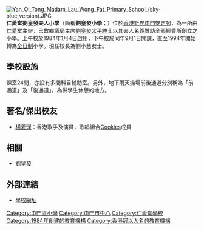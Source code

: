 {{Infobox School
|name           = 仁愛堂劉皇發夫人小學
|other_name     = Yan Oi Tong Madam Lau Wong Fat Primary School
|image          = [[File:Yan_Oi_Tong_Madam_Lau_Wong_Fat_Primary_School_After_Repaint.jpg|280px]]
|free_label     = 校訓
|free_text      = 仁愛誠勤
|established    = 1984年1月4日
|type           = 津貼全日制小學
|affiliation    = [[仁愛堂|仁愛堂]]
|district       = [[屯門區|屯門區]]
|president      = [[吳瑞麟|吳瑞麟]]先生
|principal      = 劉小慧女士
|students       = 約600人
|location       = [[新界|新界]][[屯門|屯門]][[安定邨|安定邨]]
|website        = http://www.yotps.edu.hk/
}}
[[File:Yan_Oi_Tong_Madam_Lau_Wong_Fat_Primary_School_(sky-blue_version).JPG|thumb]]
'''仁愛堂劉皇發夫人小學'''（簡稱'''劉皇發小學'''；{{lang-en|'''Y'''an '''O'''i '''T'''ong '''M'''adam '''L'''au '''W'''ong '''F'''at '''P'''rimary '''S'''chool}}）位於[[香港|香港]][[新界|新界]][[屯門|屯門]][[安定邨|安定邨]]，為一所由[[仁愛堂|仁愛堂]]主辦，已故鄉議局主席[[劉皇發|劉皇發]][[太平紳士|太平紳士]]以其夫人名義贊助全部經費所創立之小學。上午校於1984年1月4日啟用，下午校於同年9月1日開課，直至1994年開始轉為[[全日制|全日制]]小學。現任校長為劉小慧女士。

==學校設施==
課室24間，亦設有多間科目輔助室。另外，地下雨天操場前後通道分別稱為「前通道」及「後通道」，為供學生休憩的地方。

==著名/傑出校友==
* [[楊愛瑾|楊愛瑾]]：香港歌手及演員，歌唱組合[[Cookies|Cookies]]成員

==相關==
* [[劉皇發|劉皇發]]

==外部連結==
*[http://www.yotps.edu.hk 學校網址] {{Wayback|url=http://www.yotps.edu.hk/ |date=20200709055730 }}

{{仁愛堂教育服務}}

{{HK-edu-stub}}

[[Category:屯門區小學|Category:屯門區小學]]
[[Category:屯門市中心|Category:屯門市中心]]
[[Category:仁愛堂學校|Category:仁愛堂學校]]
[[Category:1984年創建的教育機構|Category:1984年創建的教育機構]]
[[Category:香港冠以人名的教育機構|Category:香港冠以人名的教育機構]]